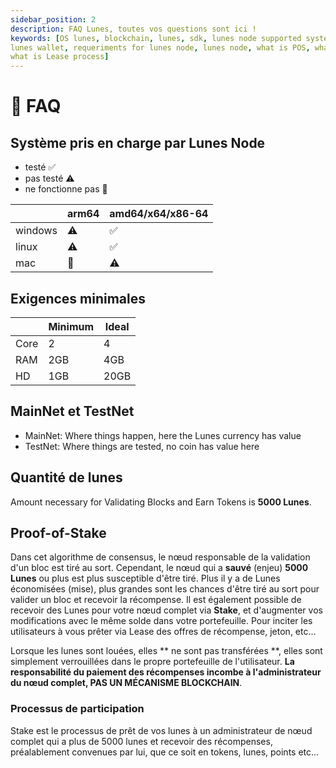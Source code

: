 ```yaml
---
sidebar_position: 2
description: FAQ Lunes, toutes vos questions sont ici !
keywords: [OS lunes, blockchain, lunes, sdk, lunes node supported system, lunes ndoe sdk, 
lunes wallet, requeriments for lunes node, lunes node, what is POS, what is POW, 
what is Lease process]
---
```




# 🦉 FAQ

## Système pris en charge par Lunes Node


- testé ✅
- pas testé ⚠️
- ne fonctionne pas 🚫

|       | arm64 | amd64/x64/x86-64 |
|-------|-------|-------|
| windows | ⚠️ | ✅ |
| linux | ⚠️ | ✅ |
| mac | 🚫 | ⚠️ |

## Exigences minimales


|       | Minimum | Ideal |
|-------|-------|-------|
| Core | 2 | 4 |
| RAM | 2GB | 4GB |
| HD | 1GB | 20GB |

## MainNet et TestNet

- MainNet: Where things happen, here the Lunes currency has value
- TestNet: Where things are tested, no coin has value here

## Quantité de lunes

Amount necessary for Validating Blocks and Earn Tokens is **5000 Lunes**.

## Proof-of-Stake

Dans cet algorithme de consensus, le nœud responsable de la validation d'un bloc est tiré au sort.
Cependant, le nœud qui a **sauvé** (enjeu) **5000 Lunes** ou plus est plus susceptible d'être tiré.
Plus il y a de Lunes économisées (mise), plus grandes sont les chances d'être tiré au sort pour valider un bloc et recevoir la récompense.
Il est également possible de recevoir des Lunes pour votre nœud complet via **Stake**, et d'augmenter vos modifications avec le même solde dans votre portefeuille.
Pour inciter les utilisateurs à vous prêter via Lease des offres de récompense, jeton, etc...

Lorsque les lunes sont louées, elles ** ne sont pas transférées **, elles sont simplement verrouillées dans le propre portefeuille de l'utilisateur.
**La responsabilité du paiement des récompenses incombe à l'administrateur du nœud complet, PAS UN MÉCANISME BLOCKCHAIN**.

### Processus de participation

Stake est le processus de prêt de vos lunes à un administrateur de nœud complet qui a plus de 5000 lunes
et recevoir des récompenses, préalablement convenues par lui, que ce soit en tokens, lunes, points etc...

